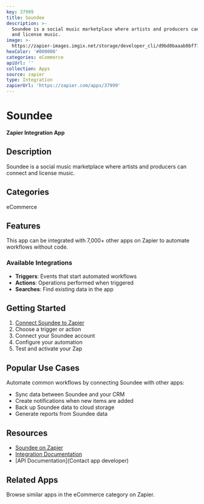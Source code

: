 ```yaml
---
key: 37999
title: Soundee
description: >-
  Soundee is a social music marketplace where artists and producers can connect
  and license music.
image: >-
  https://zapier-images.imgix.net/storage/developer_cli/d9bd0baaab0bf7756756e585e9ace7f0.png?auto=format%2Ccompress&ixlib=python-3.0.0&q=50
hexColor: '#000000'
categories: eCommerce
apiUrl: ''
collection: Apps
source: zapier
type: Integration
zapierUrl: 'https://zapier.com/apps/37999'
---
```

# Soundee

**Zapier Integration App**

## Description

Soundee is a social music marketplace where artists and producers can connect and license music.

## Categories

eCommerce

## Features

This app can be integrated with 7,000+ other apps on Zapier to automate workflows without code.

### Available Integrations

- **Triggers**: Events that start automated workflows
- **Actions**: Operations performed when triggered
- **Searches**: Find existing data in the app

## Getting Started

1. [Connect Soundee to Zapier](https://zapier.com/apps/37999)
2. Choose a trigger or action
3. Connect your Soundee account
4. Configure your automation
5. Test and activate your Zap

## Popular Use Cases

Automate common workflows by connecting Soundee with other apps:

- Sync data between Soundee and your CRM
- Create notifications when new items are added
- Back up Soundee data to cloud storage
- Generate reports from Soundee data

## Resources

- [Soundee on Zapier](https://zapier.com/apps/37999)
- [Integration Documentation](https://zapier.com/apps/37999/integrations)
- [API Documentation](Contact app developer)

## Related Apps

Browse similar apps in the eCommerce category on Zapier.
